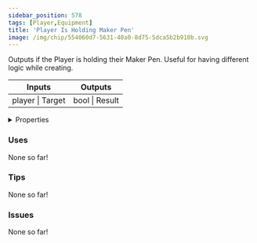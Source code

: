 ```yaml
---
sidebar_position: 578
tags: [Player,Equipment]
title: 'Player Is Holding Maker Pen'
image: /img/chip/554060d7-5631-40a0-8d75-5dca5b2b910b.svg
---
```


Outputs if the Player is holding their Maker Pen.
Useful for having different logic while creating.



<IChip uuid="554060d7-5631-40a0-8d75-5dca5b2b910b"/>

<table><thead><tr><th>Inputs</th><th>Outputs</th></tr></thead><tbody><tr><td>player | Target</td><td>bool | Result</td></tr></tbody></table>

<details>
  <summary>Properties</summary>
  <div>
    <div>
    <table>
      <tbody>
        <tr>
          <td>Is beta required?</td>
          <td>No</td>
        </tr>
        <tr>
          <td>Is chip a trolling risk?</td>
          <td>No</td>
        </tr>
        <tr>
          <td>Is chip a role assignment risk?</td>
          <td>No</td>
        </tr>
        <tr>
          <td>Chip UUID</td>
          <td>554060d7-5631-40a0-8d75-5dca5b2b910b</td>
        </tr>
        <tr>
          <td>Room availability</td>
          <td>Available everywhere</td>
        </tr>
      </tbody>
    </table>
    </div>
  </div>
</details>

### Uses

None so far!

### Tips

None so far!

### Issues

None so far!